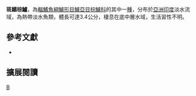 {{Speciesbox 
| taxon = Badis kanabos
| status = DD
| status_system = IUCN3.1
| authority = [[Kullander|Kullander]] & [[Britz|Britz]], 2002
| synonyms = 
}}

'''斑鰭棕鱸'''，為[[輻鰭魚綱|輻鰭魚綱]][[鱸形目|鱸形目]][[鱸亞目|鱸亞目]][[棕鱸科|棕鱸科]]的其中一[[種|種]]，分布於[[亞洲|亞洲]][[印度|印度]]淡水流域，為熱帶淡水魚類，體長可達3.4公分，棲息在底中層水域，生活習性不明。
==參考文獻 ==
*{{FishBase_species|genus=Badis|species=kanabos|year=2016|month=9}}

== 擴展閱讀 ==
{{refbegin}}
{{wikispecies-inline|Badis kanabos|斑鰭棕鱸}}
{{refend}}
{{Taxonbar|from=Q6422580}}

[[Category:棕鱸屬|B]]


{{鱸形目小作品}}